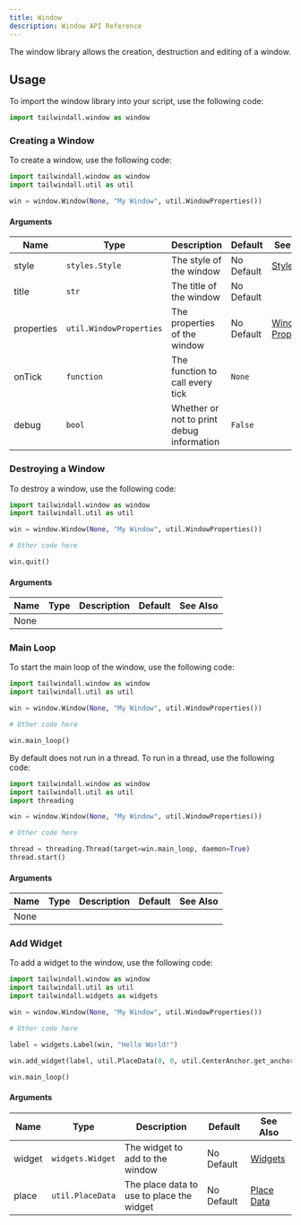 ---
title: Window
description: Window API Reference
---

The window library allows the creation, destruction and editing of a window.

## Usage

To import the window library into your script, use the following code:

```python
import tailwindall.window as window
```

### Creating a Window

To create a window, use the following code:

```python
import tailwindall.window as window
import tailwindall.util as util

win = window.Window(None, "My Window", util.WindowProperties())
```

#### Arguments

| Name       | Type                    | Description                               | Default    | See Also                                                  |
|------------|-------------------------|-------------------------------------------|------------|-----------------------------------------------------------|
| style      | `styles.Style`          | The style of the window                   | No Default | [Styles](/reference/styles)                               |
| title      | `str`                   | The title of the window                   | No Default |                                                           |
| properties | `util.WindowProperties` | The properties of the window              | No Default | [Window Properties](/reference/utility#window-properties) |
| onTick     | `function`              | The function to call every tick           | `None`     |                                                           |
| debug      | `bool`                  | Whether or not to print debug information | `False`    |                                                           |

### Destroying a Window

To destroy a window, use the following code:

```python
import tailwindall.window as window
import tailwindall.util as util

win = window.Window(None, "My Window", util.WindowProperties())

# Other code here

win.quit()
```

#### Arguments

| Name | Type | Description | Default | See Also |
|------|------|-------------|---------|----------|
| None |      |             |         |          |


### Main Loop

To start the main loop of the window, use the following code:

```python
import tailwindall.window as window
import tailwindall.util as util

win = window.Window(None, "My Window", util.WindowProperties())

# Other code here

win.main_loop()
```

By default does not run in a thread. To run in a thread, use the following code:

```python
import tailwindall.window as window
import tailwindall.util as util
import threading

win = window.Window(None, "My Window", util.WindowProperties())

# Other code here

thread = threading.Thread(target=win.main_loop, daemon=True)
thread.start()
```

#### Arguments

| Name | Type | Description | Default | See Also |
|------|------|-------------|---------|----------|
| None |      |             |         |          |


### Add Widget

To add a widget to the window, use the following code:

```python
import tailwindall.window as window
import tailwindall.util as util
import tailwindall.widgets as widgets

win = window.Window(None, "My Window", util.WindowProperties())

# Other code here

label = widgets.Label(win, "Hello World!")

win.add_widget(label, util.PlaceData(0, 0, util.CenterAnchor.get_anchor()))

win.main_loop()
```

#### Arguments

| Name   | Type             | Description                               | Default    | See Also                                    |
|--------|------------------|-------------------------------------------|------------|---------------------------------------------|
| widget | `widgets.Widget` | The widget to add to the window           | No Default | [Widgets](/reference/widgets)               |
| place  | `util.PlaceData` | The place data to use to place the widget | No Default | [Place Data](/reference/utility#place-data) |

